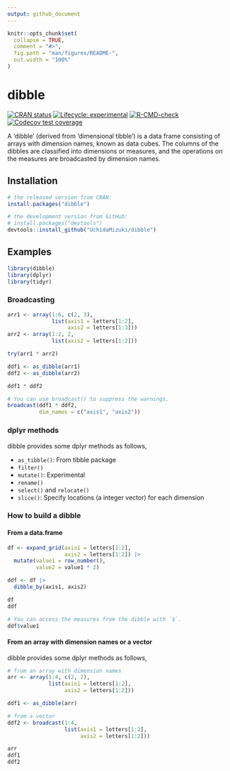 ```yaml
---
output: github_document
---
```


<!-- README.md is generated from README.Rmd. Please edit that file -->

```r
knitr::opts_chunk$set(
  collapse = TRUE,
  comment = "#>",
  fig.path = "man/figures/README-",
  out.width = "100%"
)
```

# dibble

<!-- badges: start -->
[![CRAN status](https://www.r-pkg.org/badges/version/dibble)](https://CRAN.R-project.org/package=dibble)
[![Lifecycle: experimental](https://img.shields.io/badge/lifecycle-experimental-orange.svg)](https://lifecycle.r-lib.org/articles/stages.html#experimental)
[![R-CMD-check](https://github.com/UchidaMizuki/dibble/actions/workflows/R-CMD-check.yaml/badge.svg)](https://github.com/UchidaMizuki/dibble/actions/workflows/R-CMD-check.yaml)
[![Codecov test coverage](https://codecov.io/gh/UchidaMizuki/dibble/branch/main/graph/badge.svg)](https://app.codecov.io/gh/UchidaMizuki/dibble?branch=main)
<!-- badges: end -->

A 'dibble' (derived from 'dimensional tibble') is a data frame consisting of arrays with dimension names, known as data cubes.
The columns of the dibbles are classified into dimensions or measures, and the operations on the measures are broadcasted by dimension names.

## Installation

``` r
# the released version from CRAN:
install.packages("dibble")

# the development version from GitHub:
# install.packages("devtools")
devtools::install_github("UchidaMizuki/dibble")
```

## Examples

```r
library(dibble)
library(dplyr)
library(tidyr)
```

### Broadcasting
```r
arr1 <- array(1:6, c(2, 3),
              list(axis1 = letters[1:2],
                   axis2 = letters[1:3]))
arr2 <- array(1:2, 2,
              list(axis2 = letters[1:2]))

try(arr1 * arr2)

ddf1 <- as_dibble(arr1)
ddf2 <- as_dibble(arr2)

ddf1 * ddf2

# You can use broadcast() to suppress the warnings.
broadcast(ddf1 * ddf2,
          dim_names = c("axis1", "axis2"))
```

### dplyr methods

dibble provides some dplyr methods as follows,

- `as_tibble()`: From tibble package
- `filter()`
- `mutate()`: Experimental
- `rename()`
- `select()` and `relocate()`
- `slice()`: Specify locations (a integer vector) for each dimension

### How to build a dibble

#### From a data.frame

```r
df <- expand_grid(axis1 = letters[1:2],
                  axis2 = letters[1:2]) |> 
  mutate(value1 = row_number(),
         value2 = value1 * 2)

ddf <- df |> 
  dibble_by(axis1, axis2)

df
ddf

# You can access the measures from the dibble with `$`.
ddf$value1
```

#### From an array with dimension names or a vector

dibble provides some dplyr methods as follows,

```r
# from an array with dimension names
arr <- array(1:4, c(2, 2),
             list(axis1 = letters[1:2],
                  axis2 = letters[1:2]))

ddf1 <- as_dibble(arr)

# from a vector
ddf2 <- broadcast(1:4,
                  list(axis1 = letters[1:2],
                       axis2 = letters[1:2]))

arr
ddf1
ddf2
```
